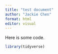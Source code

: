 ```yaml
---
title: "test document"
author: "Jackie Chen"
format: html
editor: visual
---
```


Here is some code.

```r
library(tidyverse)
```

